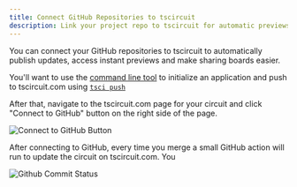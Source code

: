 ```yaml
---
title: Connect GitHub Repositories to tscircuit
description: Link your project repo to tscircuit for automatic previews and publishing
---
```


You can connect your GitHub repositories to tscircuit to automatically
publish updates, access instant previews and make sharing boards easier.

You'll want to use the [command line tool](../../intro/quickstart-cli.md) to initialize
an application and push to tscircuit.com using [`tsci push`](../../command-line/tsci-push.md)

After that, navigate to the tscircuit.com page for your circuit and click "Connect to GitHub"
button on the right side of the page.

![Connect to GitHub Button](/img/guides/connect-to-github/connect-to-github.png)

After connecting to GitHub, every time you merge a small GitHub action will
run to update the circuit on tscircuit.com. You 

![Github Commit Status](/img/guides/connect-to-github/github-commit-status-success.png)
